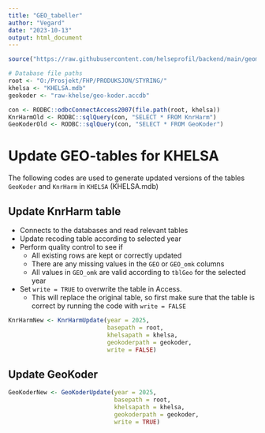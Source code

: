 ```yaml
---
title: "GEO_tabeller"
author: "Vegard"
date: "2023-10-13"
output: html_document
---
```


```r
source("https://raw.githubusercontent.com/helseprofil/backend/main/geomaster/R/functions_GeoMaster.R")

# Database file paths
root <- "O:/Prosjekt/FHP/PRODUKSJON/STYRING/"
khelsa <- "KHELSA.mdb"
geokoder <- "raw-khelse/geo-koder.accdb"
```

```r
con <- RODBC::odbcConnectAccess2007(file.path(root, khelsa))
KnrHarmOld <- RODBC::sqlQuery(con, "SELECT * FROM KnrHarm")
GeoKoderOld <- RODBC::sqlQuery(con, "SELECT * FROM GeoKoder")
```


# Update GEO-tables for KHELSA

The following codes are used to generate updated versions of the tables `GeoKoder` and `KnrHarm` in `KHELSA` (KHELSA.mdb)

## Update KnrHarm table

- Connects to the databases and read relevant tables
- Update recoding table according to selected year
- Perform quality control to see if
    - All existing rows are kept or correctly updated
    - There are any missing values in the `GEO` or `GEO_omk` columns
    - All values in `GEO_omk` are valid according to `tblGeo` for the selected year
    
- Set `write = TRUE` to overwrite the table in Access. 
    - This will replace the original table, so first make sure that the table is correct by running the code with `write = FALSE`

```r
KnrHarmNew <- KnrHarmUpdate(year = 2025,
                            basepath = root,
                            khelsapath = khelsa,
                            geokoderpath = geokoder,
                            write = FALSE)
```

## Update GeoKoder

```r
GeoKoderNew <- GeoKoderUpdate(year = 2025,
                              basepath = root,
                              khelsapath = khelsa,
                              geokoderpath = geokoder,
                              write = TRUE)
```
